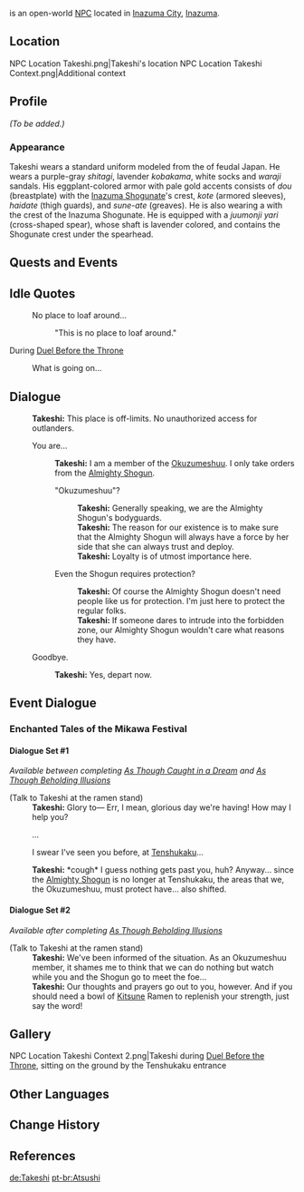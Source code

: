 {{Meta
<!-- REMOVE THIS TEMPLATE AFTER ADDING MISSING INFO -->
|missing_NPC_profile  = yes
}}
{{Character Infobox
|type             = Open-World NPC
|image            = NPC Takeshi.png
|region           = Inazuma
|location         = Inazuma
|title            = Okuzumeshuu
|title2           = Street Food Vendor (Stand-In)
|titleNote2       = <small>During [[Enchanted Tales of the Mikawa Festival]] event</small>
|voiceEN          = [https://www.jacobeiseman.com/ Jacob Eiseman]<ref name="Jacob Eiseman">Archived, Twitter: [https://web.archive.org/web/20210901191337/twitter.com/jacobeisemanvo/status/1433118104595402757 EN VA Self Announcement]</ref>
}}
{{Lang|'''Takeshi'''|ja=毅|ja_rm=Takeshi}} is an open-world [[NPC]] located in [[Inazuma City]], [[Inazuma]].

==Location==
<gallery>
NPC Location Takeshi.png|Takeshi's location
NPC Location Takeshi Context.png|Additional context
</gallery>

==Profile==
<!-- detailed story/lore information goes here -->
''(To be added.)''

===Appearance===
Takeshi wears a standard uniform modeled from the {{Lang|''ashigaru''|ja=足軽}} of feudal Japan. He wears a purple-gray ''shitagi'', lavender ''kobakama'', white socks and ''waraji'' sandals. His eggplant-colored armor with pale gold accents consists of ''dou'' (breastplate) with the [[Inazuma Shogunate]]'s crest, ''kote'' (armored sleeves), ''haidate'' (thigh guards), and ''sune-ate'' (greaves). He is also wearing a {{Lang|''jingasa''|ja=陣笠}} with the crest of the Inazuma Shogunate. He is equipped with a ''juumonji yari'' (cross-shaped spear), whose shaft is lavender colored, and contains the Shogunate crest under the spearhead.

==Quests and Events==
{{Quests and Events}}

==Idle Quotes==
{{Dialogue Start}}
: {{DIcon|Idle}} No place to loaf around...
:: {{A|VO Takeshi 01.ogg}} "This is no place to loaf around."
{{Dialogue End}}

;During [[Duel Before the Throne]]
{{Dialogue Start}}
: {{DIcon|Idle}} What is going on...
{{Dialogue End}}

==Dialogue==
{{Dialogue Start}}
:'''Takeshi:''' This place is off-limits. No unauthorized access for outlanders.
:{{DIcon}} You are...
::'''Takeshi:''' I am a member of the [[Okuzumeshuu]]. I only take orders from the [[Ei|Almighty Shogun]].
::{{DIcon}} "Okuzumeshuu"?
:::'''Takeshi:''' Generally speaking, we are the Almighty Shogun's bodyguards.
:::'''Takeshi:''' The reason for our existence is to make sure that the Almighty Shogun will always have a force by her side that she can always trust and deploy.
:::'''Takeshi:''' Loyalty is of utmost importance here.
::{{DIcon}} Even the Shogun requires protection?
:::'''Takeshi:''' Of course the Almighty Shogun doesn't need people like us for protection. I'm just here to protect the regular folks.
:::'''Takeshi:''' If someone dares to intrude into the forbidden zone, our Almighty Shogun wouldn't care what reasons they have.
:{{DIcon}} Goodbye.
::'''Takeshi:''' Yes, depart now.
{{Dialogue End}}

==Event Dialogue==
===Enchanted Tales of the Mikawa Festival===
====Dialogue Set #1====
''Available between completing [[As Though Caught in a Dream]] and [[As Though Beholding Illusions]]''
{{Dialogue Start}}
;(Talk to Takeshi at the ramen stand)
:'''Takeshi:''' Glory to&mdash; Err, I mean, glorious day we're having! How may I help you?
:{{DIcon}} ...
:{{DIcon}} I swear I've seen you before, at [[Tenshukaku]]...
:'''Takeshi:''' *cough* I guess nothing gets past you, huh? Anyway... since the [[Raiden Shogun|Almighty Shogun]] is no longer at Tenshukaku, the areas that we, the Okuzumeshuu, must protect have... also shifted.
{{Dialogue End}}

====Dialogue Set #2====
''Available after completing [[As Though Beholding Illusions]]''
{{Dialogue Start}}
;(Talk to Takeshi at the ramen stand)
:'''Takeshi:''' We've been informed of the situation. As an Okuzumeshuu member, it shames me to think that we can do nothing but watch while you and the Shogun go to meet the foe...
:'''Takeshi:''' Our thoughts and prayers go out to you, however. And if you should need a bowl of [[Kitsune]] Ramen to replenish your strength, just say the word!
{{Dialogue End}}

==Gallery==
<gallery>
NPC Location Takeshi Context 2.png|Takeshi during [[Duel Before the Throne]], sitting on the ground by the Tenshukaku entrance
</gallery>

==Other Languages==
{{Other Languages
|default_hidden = 1
|en      = Takeshi
|zhs     = 毅
|zhs_rm  = Yì
|zht     = 毅
|zht_rm  = Yì
|ja      = 毅
|ja_rm   = Takeshi
|ko      = //타케시//
|es      = Atsushi
|fr      = Takeshi
|ru      = Такэси
|th      = Takeshi
|vi      = Takeshi
|de      = Takeshi
|id      = Takeshi
|pt      = Atsushi
|tr      = Takeshi
|it      = Takeshi
}}

==Change History==
{{Change History|2.0}}

==References==
{{Reflist}}

[[de:Takeshi]]
[[pt-br:Atsushi]]